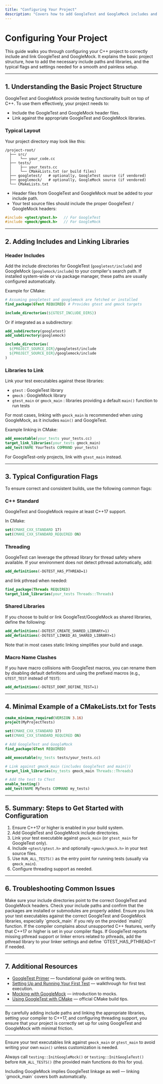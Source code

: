 ```yaml
---
title: "Configuring Your Project"
description: "Covers how to add GoogleTest and GoogleMock includes and link the necessary libraries. Explains basic project structure and typical configuration flags to get started painlessly."
---
```


# Configuring Your Project

This guide walks you through configuring your C++ project to correctly include and link GoogleTest and GoogleMock. It explains the basic project structure, how to add the necessary include paths and libraries, and the typical flags and settings needed for a smooth and painless setup.

---

## 1. Understanding the Basic Project Structure

GoogleTest and GoogleMock provide testing functionality built on top of C++. To use them effectively, your project needs to:

- Include the GoogleTest and GoogleMock header files.
- Link against the appropriate GoogleTest and GoogleMock libraries.

### Typical Layout

Your project directory may look like this:

```
/project-root/
  ├── src/
  │    └── your_code.cc
  ├── tests/
  │    ├── your_tests.cc
  │    └── CMakeLists.txt (or build files)
  ├── googletest/   # optionally, GoogleTest source (if vendored)
  ├── googlemock/   # optionally, GoogleMock source (if vendored)
  └── CMakeLists.txt
```

- Header files from GoogleTest and GoogleMock must be added to your include path.
- Your test source files should include the proper GoogleTest / GoogleMock headers:

```cpp
#include <gtest/gtest.h>   // For GoogleTest
#include <gmock/gmock.h>   // For GoogleMock
```


---

## 2. Adding Includes and Linking Libraries

### Header Includes

Add the include directories for GoogleTest (`googletest/include`) and GoogleMock (`googlemock/include`) to your compiler's search path. If installed system-wide or via package manager, these paths are usually configured automatically.

Example for CMake:

```cmake
# Assuming googletest and googlemock are fetched or installed
find_package(GTest REQUIRED) # Provides gtest and gmock targets

include_directories(${GTEST_INCLUDE_DIRS})
```

Or if integrated as a subdirectory:

```cmake
add_subdirectory(googletest)
add_subdirectory(googlemock)

include_directories(
  ${PROJECT_SOURCE_DIR}/googletest/include
  ${PROJECT_SOURCE_DIR}/googlemock/include
)
```


### Libraries to Link

Link your test executables against these libraries:

- `gtest`  : GoogleTest library
- `gmock`  : GoogleMock library
- `gtest_main` or `gmock_main` : libraries providing a default `main()` function to run tests

For most cases, linking with `gmock_main` is recommended when using GoogleMock, as it includes `main()` and GoogleTest.

Example linking in CMake:

```cmake
add_executable(your_tests your_tests.cc)
target_link_libraries(your_tests gmock_main)
add_test(NAME YourTests COMMAND your_tests)
```

For GoogleTest-only projects, link with `gtest_main` instead.

---

## 3. Typical Configuration Flags

To ensure correct and consistent builds, use the following common flags:

### C++ Standard

GoogleTest and GoogleMock require at least C++17 support.

In CMake:

```cmake
set(CMAKE_CXX_STANDARD 17)
set(CMAKE_CXX_STANDARD_REQUIRED ON)
```

### Threading

GoogleTest can leverage the pthread library for thread safety where available.
If your environment does not detect pthread automatically, add:

```cmake
add_definitions(-DGTEST_HAS_PTHREAD=1)
```

and link pthread when needed:

```cmake
find_package(Threads REQUIRED)
target_link_libraries(your_tests Threads::Threads)
```

### Shared Libraries

If you choose to build or link GoogleTest/GoogleMock as shared libraries, define the following:

```cmake
add_definitions(-DGTEST_CREATE_SHARED_LIBRARY=1)
add_definitions(-DGTEST_LINKED_AS_SHARED_LIBRARY=1)
```

Note that in most cases static linking simplifies your build and usage.

### Macro Name Clashes

If you have macro collisions with GoogleTest macros, you can rename them by disabling default definitions and using the prefixed macros (e.g., `GTEST_TEST` instead of `TEST`):

```cmake
add_definitions(-DGTEST_DONT_DEFINE_TEST=1)
```

---

## 4. Minimal Example of a CMakeLists.txt for Tests

```cmake
cmake_minimum_required(VERSION 3.16)
project(MyProjectTests)

set(CMAKE_CXX_STANDARD 17)
set(CMAKE_CXX_STANDARD_REQUIRED ON)

# Add GoogleTest and GoogleMock
find_package(GTest REQUIRED)

add_executable(my_tests tests/your_tests.cc)

# Link against gmock_main (includes GoogleTest and main())
target_link_libraries(my_tests gmock_main Threads::Threads)

# Add the test to CTest
enable_testing()
add_test(NAME MyTests COMMAND my_tests)
```

---

## 5. Summary: Steps to Get Started with Configuration

1. Ensure C++17 or higher is enabled in your build system.
2. Add GoogleTest and GoogleMock include directories.
3. Link your test executable against `gmock_main` (or `gtest_main` for GoogleTest only).
4. Include `<gtest/gtest.h>` and optionally `<gmock/gmock.h>` in your test source files.
5. Use `RUN_ALL_TESTS()` as the entry point for running tests (usually via `gmock_main`).
6. Configure threading support as needed.

---

## 6. Troubleshooting Common Issues

<AccordionGroup title="Troubleshooting Common Setup Issues">
<Accordion title="Compiler Errors: Missing Headers">
Make sure your include directories point to the correct GoogleTest and GoogleMock headers. Check your include paths and confirm that the packages are installed or submodules are properly added.
</Accordion>

<Accordion title="Linker Errors: Undefined References">
Ensure you link your test executables against the correct GoogleTest and GoogleMock libraries, especially `gmock_main` if you rely on the provided `main()` function.
</Accordion>

<Accordion title="C++ Standard Errors">
If the compiler complains about unsupported C++ features, verify that C++17 or higher is set in your compiler flags.
</Accordion>

<Accordion title="Threading Issues">
If GoogleTest reports missing pthread support or linker errors related to pthreads, add the pthread library to your linker settings and define `GTEST_HAS_PTHREAD=1` if needed.
</Accordion>
</AccordionGroup>

---

## 7. Additional Resources

- [GoogleTest Primer](https://github.com/google/googletest/blob/main/docs/primer.md) — foundational guide on writing tests.
- [Setting Up and Running Your First Test](https://github.com/google/googletest/blob/main/docs/guides/getting-started/setup-quickstart.md) — walkthrough for first test execution.
- [Mocking with GoogleMock](https://github.com/google/googletest/blob/main/docs/guides/getting-started/gs-mock-first-steps.md) — introduction to mocks.
- [Using GoogleTest with CMake](https://github.com/google/googletest/blob/main/README.md) — official CMake build tips.

---

By carefully adding include paths and linking the appropriate libraries, setting your compiler to C++17, and configuring threading support, you ensure that your project is correctly set up for using GoogleTest and GoogleMock with minimal friction.


---

<Check>Ensure your test executables link against `gmock_main` or `gtest_main` to avoid writing your own `main()` unless customization is needed.</Check>

<Check>Always call `testing::InitGoogleMock()` or `testing::InitGoogleTest()` before `RUN_ALL_TESTS()` (the provided main functions do this for you).</Check>


<section><Note>Including GoogleMock implies GoogleTest linkage as well — linking `gmock_main` covers both automatically.</Note></section>
